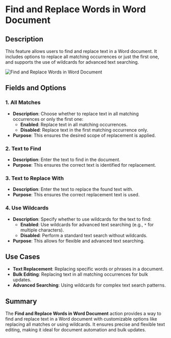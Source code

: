 # Find and Replace Words in Word Document  

## Description
This feature allows users to find and replace text in a Word document. It includes options to replace all matching occurrences or just the first one, and supports the use of wildcards for advanced text searching.  

![Find and Replace Words in Word Document](../../../assets/word/find-and-replace-words-in-word-document.png)  

## Fields and Options  

### 1. All Matches
- **Description**: Choose whether to replace text in all matching occurrences or only the first one:  
  - **Enabled**: Replace text in all matching occurrences.  
  - **Disabled**: Replace text in the first matching occurrence only.  
- **Purpose**: This ensures the desired scope of replacement is applied.  

### 2. Text to Find
- **Description**: Enter the text to find in the document.  
- **Purpose**: This ensures the correct text is identified for replacement.  

### 3. Text to Replace With
- **Description**: Enter the text to replace the found text with.  
- **Purpose**: This ensures the correct replacement text is used.  

### 4. Use Wildcards
- **Description**: Specify whether to use wildcards for the text to find:  
  - **Enabled**: Use wildcards for advanced text searching (e.g., `*` for multiple characters).  
  - **Disabled**: Perform a standard text search without wildcards.  
- **Purpose**: This allows for flexible and advanced text searching.  

## Use Cases
- **Text Replacement**: Replacing specific words or phrases in a document.  
- **Bulk Editing**: Replacing text in all matching occurrences for bulk updates.  
- **Advanced Searching**: Using wildcards for complex text search patterns.  

## Summary
The **Find and Replace Words in Word Document** action provides a way to find and replace text in a Word document with customizable options like replacing all matches or using wildcards. It ensures precise and flexible text editing, making it ideal for document automation and bulk updates.